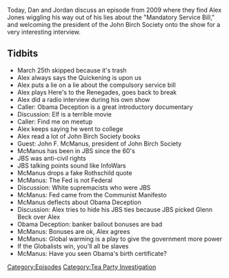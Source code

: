 {{DEFAULTSORT:
    #_EPISODE_0234:March 26, 2009
}}{{Episode
    | title           = March 26, 2009
    | caption         = Listen to this episode on [https://knowledgefight.libsyn.com/knowledge-fight-march-26-2009 Libsyn] [https://open.spotify.com/episode/6CSOkzhgYLDHu5MH2rCmsB Spotify], Read the [[Transcript/234: March 26, 2009|Unofficial Transcript]]
    | episodeNumber   = 234
    | length          = 01:28:51
    | airDate         = December 3, 2018
    | coverageDate    = March 26, 2009
    | episodeType     = [[:Category:Tea Party Investigation|Tea Party Investigation]]
    | appearance      = [[John F McManus]], [[Glenn Beck]]
    | oocDrop         = I go to the library to pull quotes
    | previousEpisode = [[233: November 28, 2018]]
    | nextEpisode     = [[236: December 4-5, 2018]]
}}

{{Stub}}

Today, Dan and Jordan discuss an episode from 2009 where they find Alex Jones wiggling his way out of his lies about the "Mandatory Service Bill," and welcoming the president of the John Birch Society onto the show for a very interesting interview.

==Tidbits==

*March 25th skipped because it's trash
*Alex always says the Quickening is upon us
*Alex puts a lie on a lie about the compulsory service bill
*Alex plays Here's to the Renegades, goes back to break
*Alex did a radio interview during his own show
*Caller: Obama Deception is a great introductory documentary
*Discussion: Elf is a terrible movie
*Caller: Find me on meetup
*Alex keeps saying he went to college
*Alex read a lot of John Birch Society books
*Guest: John F. McManus, president of John Birch Society
*McManus has been in JBS since the 60's
*JBS was anti-civil rights
*JBS talking points sound like InfoWars
*McManus drops a fake Rothschild quote
*McManus: The Fed is not Federal
*Discussion: White supremacists who were JBS
*McManus: Fed came from the Communist Manifesto
*McManus deflects about Obama Deception
*Discussion: Alex tries to hide his JBS ties because JBS picked Glenn Beck over Alex
*Obama Deception: banker bailout bonuses are bad
*McManus: Bonuses are ok, Alex agrees
*McManus: Global warming is a play to give the government more power
*If the Globalists win, you'll all be slaves
*McManus: Have you seen Obama's birth certificate?

[[Category:Episodes]]
[[Category:Tea Party Investigation]]
